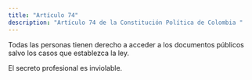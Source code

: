 ```yaml
---
title: "Artículo 74"
description: "Artículo 74 de la Constitución Política de Colombia "
---
```

Todas las personas tienen derecho a acceder a los documentos públicos salvo los
casos que establezca la ley.

El secreto profesional es inviolable.